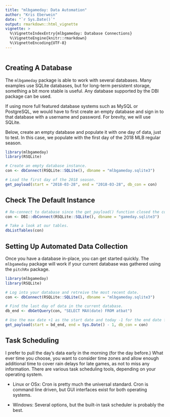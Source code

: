 ```yaml
---
title: "mlbgameday: Data Automation"
author: "Kris Eberwein"
date: "`r Sys.Date()`"
output: rmarkdown::html_vignette
vignette: >
  %\VignetteIndexEntry{mlbgameday: Database Connections}
  %\VignetteEngine{knitr::rmarkdown}
  %\VignetteEncoding{UTF-8}
---
```

```r
```

## Creating A Database

The `mlbgameday` package is able to work with several databases. Many examples use SQLite databases, but for long-term persistent storage, something a bit more stable is useful. Any database supported by the DBI package can be used.

If using more full featured database systems such as MySQL or PostgreSQL, we would have to first create an empty database and sign in to that database with a username and password. For brevity, we will use SQLite.

Below, create an empty database and populate it with one day of data, just to test. In this case, we populate with the first day of the 2018 MLB regular season.

```r
library(mlbgameday)
library(RSQLite)

# Create an empty database instance.
con <- dbConnect(RSQLite::SQLite(), dbname = "mlbgameday.sqlite3")

# Load the first day of the 2018 season.
get_payload(start = "2018-03-28", end = "2018-03-28", db_con = con)

```

## Check The Default Instance

```r
# Re-connect to database since the get_payload() function closed the connection.
con <- DBI::dbConnect(RSQLite::SQLite(), dbname = "gameday.sqlite3")

# Take a look at our tables.
dbListTables(con)
```

## Setting Up Automated Data Collection

Once you have a database in-place, you can get started quickly. The `mlbgameday` package will work if your current database was gathered using the `pitchRx` package.

```r
library(mlbgameday)
library(RSQLite)

# Log into your database and retreive the most recent date.
con <- dbConnect(RSQLite::SQLite(), dbname = "mlbgameday.sqlite3")

# Find the last day of data in the current database.
db_end <- dbGetQuery(con, "SELECT MAX(date) FROM atbat")

# Use the max date +1 as the start date and today -1 for the end date for your new payload.
get_payload(start = bd_end, end = Sys.Date() - 1, db_con = con)
```

## Task Scheduling

I prefer to pull the day’s data early in the morning (for the day before.) What ever time you choose, you want to consider time zones and allow enough additional time to cover rain delays for late games, as not to miss any information. There are various task scheduling tools, depending on your operating system.

* Linux or OSx: Cron is pretty much the universal standard. Cron is command line driven, but GUI interfaces exist for both operating systems.

* Windows: Several options, but the built-in task scheduler is probably the best.

